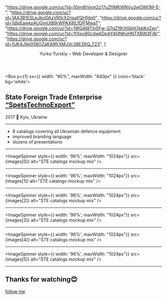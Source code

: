 

 "https://drive.google.com/uc?id=10im8tVxm2z17uZfIMKWNVu3wO861M-E-",
 "https://drive.google.com/uc?id=1AA3B1ESLpJbnDAzVR0rX2risaYQHfdg0",
 "https://drive.google.com/uc?id=1dlpEawkpAUGmUtB9rWPAX8lLfDlFMwaT",
 "https://drive.google.com/uc?id=1WGAt8Tln5Fw-Q7qZ19rXGkht7ebKqZen",
 "https://drive.google.com/uc?id=1fXpy80cdwADp4Y4IiINKxHNTXBW3Fi8r",
 "https://drive.google.com/uc?id=1UK4J9e058OZaKA9frXMJVc38EZKQ_T23",
] 

<Header>
  <p style={{ zIndex: 6 }}>Yurko Turskiy – Web Developer & Designer</p>
</Header>

<Box
  p={1}
  sx={{
    width: "80%",
    maxWidth: "840px"
  }}
  color='black'
  bg='white'>
  <h2 style={{ textAlign: "center" }}>State Foreign Trade Enterprise <a href="https://spetstechnoexport.com/">“SpetsTechnoExport”</a></h2>
  <p style={{ textAlign: "center"}}>2017 📍 Kyiv, Ukraine.</p>
</Box>

---

- 6 catalogs covering all Ukrainian defence equipment
- improved branding language
- dozens of presentations

---

<ImageSpinner style={{ width: '96%', maxWidth: "1024px"}} src={images[0]} alt="STE catalogs mockup mix" />

---

<ImageSpinner style={{ width: '96%', maxWidth: "1024px"}} src={images[1]} alt="STE catalogs mockup mix" />

---

<ImageSpinner style={{ width: '96%', maxWidth: "1024px"}} src={images[2]} alt="STE catalogs mockup mix" />

---

<ImageSpinner style={{ width: '96%', maxWidth: "1024px"}} src={images[3]} alt="STE catalogs mockup mix" />

---

<ImageSpinner style={{ width: '96%', maxWidth: "1024px"}} src={images[4]} alt="STE catalogs mockup mix" />

---

<ImageSpinner style={{ width: '96%', maxWidth: "1024px"}} src={images[5]} alt="STE catalogs mockup mix" />

---

## Thanks for watching😊

[follow me](https://yurko.gq/)
